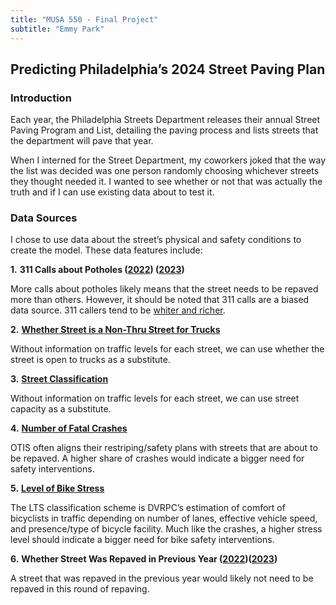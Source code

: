 ```yaml
---
title: "MUSA 550 - Final Project"
subtitle: "Emmy Park"
---
```


## Predicting Philadelphia's 2024 Street Paving Plan

### Introduction

Each year, the Philadelphia Streets Department releases their annual Street Paving Program and List, detailing the paving process and lists streets that the department will pave that year.

When I interned for the Street Department, my coworkers joked that the way the list was decided was one person randomly choosing whichever streets they thought needed it. I wanted to see whether or not that was actually the truth and if I can use existing data about to test it.

### Data Sources

I chose to use data about the street's physical and safety conditions to create the model. These data features include:

**1.** **311 Calls about Potholes ([2022](https://opendataphilly.org/datasets/311-service-and-information-requests/)) ([2023](https://iframe.publicstuff.com/#?client_id=242))**

More calls about potholes likely means that the street needs to be repaved more than others. However, it should be noted that 311 calls are a biased data source. 311 callers tend to be [whiter and richer](https://hunterurbanreview.commons.gc.cuny.edu/the-value-of-311-data/).
        
**2.** [**Whether Street is a Non-Thru Street for Trucks**](https://opendataphilly.org/datasets/non-thru-streets-for-trucks/)

Without information on traffic levels for each street, we can use whether the street is open to trucks as a substitute.

**3.** [**Street Classification**](https://opendataphilly.org/datasets/complete-streets/)

Without information on traffic levels for each street, we can use street capacity as a substitute.

**4.** [**Number of Fatal Crashes**](https://opendataphilly.org/datasets/fatal-crashes/) 

OTIS often aligns their restriping/safety plans with streets that are about to be repaved. A higher share of crashes would indicate a bigger need for safety interventions.

**5.** [**Level of Bike Stress**](https://www.dvrpc.org/webmaps/bike-lts/analysis/) 

The LTS classification scheme is DVRPC's estimation of comfort of bicyclists in traffic depending on number of lanes, effective vehicle speed, and presence/type of bicycle facility. Much like the crashes, a higher stress level should indicate a bigger need for bike safety interventions.

**6.** **Whether Street Was Repaved in Previous Year ([2022](https://www.phila.gov/media/20220323163849/streetpaving2022booklet.pdf))([2023](https://www.phila.gov/media/20230426182237/streetpaving2023-guide.pdf))**

A street that was repaved in the previous year would likely not need to be repaved in this round of repaving. 

